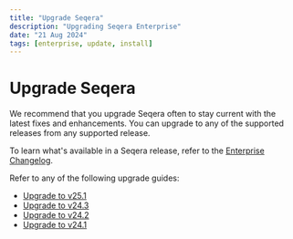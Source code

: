 ```yaml
---
title: "Upgrade Seqera"
description: "Upgrading Seqera Enterprise"
date: "21 Aug 2024"
tags: [enterprise, update, install]
---
```


# Upgrade Seqera

We recommend that you upgrade Seqera often to stay current with the latest fixes and enhancements. You can upgrade to any of the supported releases from any supported release.

To learn what's available in a Seqera release, refer to the [Enterprise Changelog](https://docs.seqera.io/changelog/tags/seqera-enterprise).

Refer to any of the following upgrade guides:

- [Upgrade to v25.1](./upgrade/25.1)
- [Upgrade to v24.3](./upgrade/24.3)
- [Upgrade to v24.2](./upgrade/24.2)
- [Upgrade to v24.1](./upgrade/24.1)
